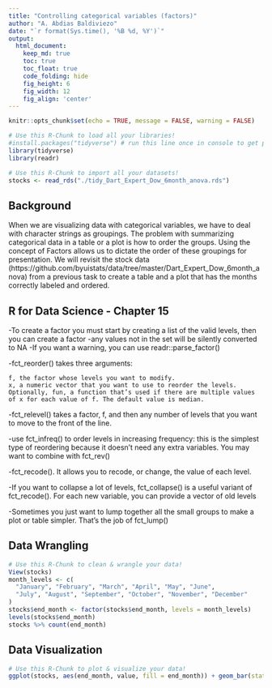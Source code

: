 ```yaml
---
title: "Controlling categorical variables (factors)"
author: "A. Abdias Baldiviezo"
date: "`r format(Sys.time(), '%B %d, %Y')`"
output:
  html_document:  
    keep_md: true
    toc: true
    toc_float: true
    code_folding: hide
    fig_height: 6
    fig_width: 12
    fig_align: 'center'
---
```


```r
knitr::opts_chunk$set(echo = TRUE, message = FALSE, warning = FALSE)
```

```r
# Use this R-Chunk to load all your libraries!
#install.packages("tidyverse") # run this line once in console to get package
library(tidyverse)
library(readr)
```

```r
# Use this R-Chunk to import all your datasets!
stocks <- read_rds("./tidy_Dart_Expert_Dow_6month_anova.rds")
```

## Background

When we are visualizing data with categorical variables, we have to deal with character strings as groupings. The problem with summarizing categorical data in a table or a plot is how to order the groups. Using the concept of Factors allows us to dictate the order of these groupings for presentation. We will revisit the stock data (https://github.com/byuistats/data/tree/master/Dart_Expert_Dow_6month_anova) from a previous task to create a table and a plot that has the months correctly labeled and ordered.

## R for Data Science - Chapter 15

-To create a factor you must start by creating a list of the valid levels, then you can create a factor
-any values not in the set will be silently converted to NA
-If you want a warning, you can use readr::parse_factor()

-fct_reorder() takes three arguments:

    f, the factor whose levels you want to modify.
    x, a numeric vector that you want to use to reorder the levels.
    Optionally, fun, a function that’s used if there are multiple values of x for each value of f. The default value is median.

-fct_relevel() takes a factor, f, and then any number of levels that you want to move to the front of the line.

-use fct_infreq() to order levels in increasing frequency: this is the simplest type of reordering because it doesn’t need any extra variables. You may want to combine with fct_rev()

-fct_recode(). It allows you to recode, or change, the value of each level.

-If you want to collapse a lot of levels, fct_collapse() is a useful variant of fct_recode(). For each new variable, you can provide a vector of old levels

-Sometimes you just want to lump together all the small groups to make a plot or table simpler. That’s the job of fct_lump()

## Data Wrangling

```r
# Use this R-Chunk to clean & wrangle your data!
View(stocks)
month_levels <- c(
  "January", "February", "March", "April", "May", "June", 
  "July", "August", "September", "October", "November", "December"
)
stocks$end_month <- factor(stocks$end_month, levels = month_levels)
levels(stocks$end_month)
stocks %>% count(end_month)
```

## Data Visualization

```r
# Use this R-Chunk to plot & visualize your data!
ggplot(stocks, aes(end_month, value, fill = end_month)) + geom_bar(stat = "identity") + scale_y_continuous(breaks = seq(-150,350, by = 50)) + labs(title = "Six-month returns by the month collected ", y = "value", x = "month collected" ) +  geom_hline(aes(yintercept = 0)) + scale_fill_brewer(palette = "Paired") + theme(axis.text.x = element_text(angle = 90))
```

